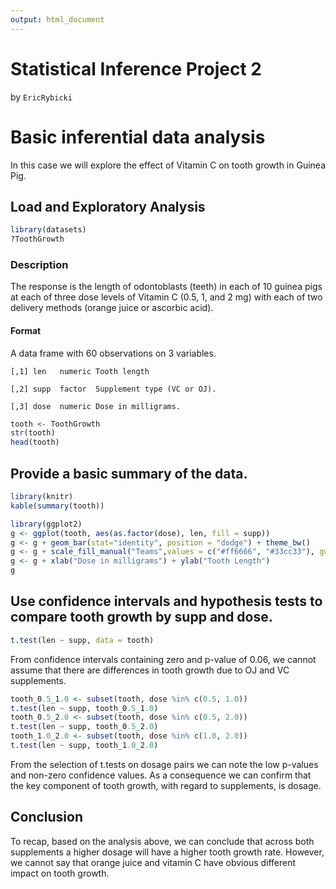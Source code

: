 ```yaml
---
output: html_document
---
```

Statistical Inference Project 2
===============================
by `EricRybicki`

# Basic inferential data analysis

In this case we will explore the effect of Vitamin C on tooth growth in Guinea Pig.

## Load and Exploratory Analysis

```r
library(datasets)
?ToothGrowth
```
### Description
The response is the length of odontoblasts (teeth) in each of 10 guinea pigs at each of three dose levels of Vitamin C (0.5, 1, and 2 mg) with each of two delivery methods (orange juice or ascorbic acid).

#### Format
A data frame with 60 observations on 3 variables.

`[,1] len	numeric	Tooth length`

`[,2] supp	factor	Supplement type (VC or OJ).`

`[,3] dose	numeric	Dose in milligrams.`

```r
tooth <- ToothGrowth
str(tooth)
head(tooth)
```

## Provide a basic summary of the data.
```r
library(knitr)
kable(summary(tooth))
```

```r
library(ggplot2)
g <- ggplot(tooth, aes(as.factor(dose), len, fill = supp))
g <- g + geom_bar(stat="identity", position = "dodge") + theme_bw()
g <- g + scale_fill_manual("Teams",values = c("#ff6666", "#33cc33"), guide = guide_legend(title = "Supplement"))
g <- g + xlab("Dose in milligrams") + ylab("Tooth Length")
g
```

## Use confidence intervals and hypothesis tests to compare tooth growth by supp and dose.
```r
t.test(len ~ supp, data = tooth)
```
From confidence intervals containing zero and p-value of 0.06, we cannot assume that there are differences in tooth growth due to OJ and VC supplements.

```r
tooth_0.5_1.0 <- subset(tooth, dose %in% c(0.5, 1.0))
t.test(len ~ supp, tooth_0.5_1.0)
tooth_0.5_2.0 <- subset(tooth, dose %in% c(0.5, 2.0))
t.test(len ~ supp, tooth_0.5_2.0)
tooth_1.0_2.0 <- subset(tooth, dose %in% c(1.0, 2.0))
t.test(len ~ supp, tooth_1.0_2.0)
```

From the selection of t.tests on dosage pairs we can note the low p-values and non-zero confidence values. As a consequence we can confirm that the key component of tooth growth, with regard to supplements, is dosage. 

## Conclusion

To recap, based on the analysis above, we can conclude that across both supplements a higher dosage will have a higher tooth growth rate. However, we cannot say that orange juice and vitamin C have obvious different impact on tooth growth.

